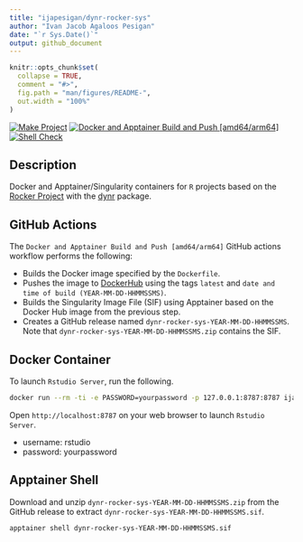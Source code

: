 ```yaml
---
title: "ijapesigan/dynr-rocker-sys"
author: "Ivan Jacob Agaloos Pesigan"
date: "`r Sys.Date()`"
output: github_document
---
```


<!-- README.md is generated from .setup/readme/README.Rmd. Please edit that file -->

```r
knitr::opts_chunk$set(
  collapse = TRUE,
  comment = "#>",
  fig.path = "man/figures/README-",
  out.width = "100%"
)
```

<!-- badges: start -->
[![Make Project](https://github.com/ijapesigan/docker-dynr-rocker-sys/actions/workflows/make.yml/badge.svg)](https://github.com/ijapesigan/docker-dynr-rocker-sys/actions/workflows/make.yml)
[![Docker and Apptainer Build and Push [amd64/arm64]](https://github.com/ijapesigan/docker-dynr-rocker-sys/actions/workflows/docker-apptainer-build-push-amd64-arm64.yml/badge.svg)](https://github.com/ijapesigan/docker-dynr-rocker-sys/actions/workflows/docker-apptainer-build-push-amd64-arm64.yml)
[![Shell Check](https://github.com/ijapesigan/docker-dynr-rocker-sys/actions/workflows/shellcheck.yml/badge.svg)](https://github.com/ijapesigan/docker-dynr-rocker-sys/actions/workflows/shellcheck.yml)
<!-- badges: end -->

## Description

Docker and Apptainer/Singularity containers for `R` projects based on the [Rocker Project](https://rocker-project.org/)
with the [dynr](https://github.com/mhunter1/dynr) package.

## GitHub Actions

The `Docker and Apptainer Build and Push [amd64/arm64]` GitHub actions workflow performs the following:

- Builds the Docker image specified by the `Dockerfile`.
- Pushes the image to [DockerHub](https://hub.docker.com/r/ijapesigan/dynr-rocker-sys) using the tags `latest` and `date and time of build (YEAR-MM-DD-HHMMSSMS)`.
- Builds the Singularity Image File (SIF) using Apptainer based on the Docker Hub image from the previous step.
- Creates a GitHub release named `dynr-rocker-sys-YEAR-MM-DD-HHMMSSMS`. Note that `dynr-rocker-sys-YEAR-MM-DD-HHMMSSMS.zip` contains the SIF. 

## Docker Container

To launch `Rstudio Server`, run the following.

```bash
docker run --rm -ti -e PASSWORD=yourpassword -p 127.0.0.1:8787:8787 ijapesigan/dynr-rocker-sys
```

Open `http://localhost:8787` on your web browser to launch `Rstudio Server`.

- username: rstudio
- password: yourpassword

## Apptainer Shell

Download and unzip `dynr-rocker-sys-YEAR-MM-DD-HHMMSSMS.zip` from the GitHub release to extract `dynr-rocker-sys-YEAR-MM-DD-HHMMSSMS.sif`.

```bash
apptainer shell dynr-rocker-sys-YEAR-MM-DD-HHMMSSMS.sif
```
